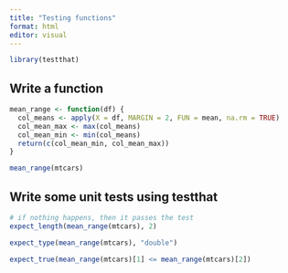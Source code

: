 ```yaml
---
title: "Testing functions"
format: html
editor: visual
---
```


```r
library(testthat)
```

## Write a function

```r
mean_range <- function(df) {
  col_means <- apply(X = df, MARGIN = 2, FUN = mean, na.rm = TRUE)
  col_mean_max <- max(col_means)
  col_mean_min <- min(col_means)
  return(c(col_mean_min, col_mean_max))
}
```

```r
mean_range(mtcars)
```

## Write some unit tests using testthat

```r
# if nothing happens, then it passes the test
expect_length(mean_range(mtcars), 2)
```

```r
expect_type(mean_range(mtcars), "double")
```

```r
expect_true(mean_range(mtcars)[1] <= mean_range(mtcars)[2])
```
